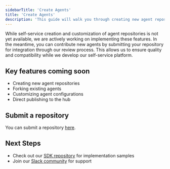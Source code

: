 ```yaml
---
sidebarTitle: 'Create Agents'
title: 'Create Agents'
description: 'This guide will walk you through creating new agent repositories and forking existing ones.'
---
```


While self-service creation and customization of agent repositories is not yet available, we are actively working on implementing these features. In the meantime, you can contribute new agents by submitting your repository for integration through our review process. This allows us to ensure quality and compatibility while we develop our self-service platform.

## Key features coming soon
- Creating new agent repositories
- Forking existing agents
- Customizing agent configurations
- Direct publishing to the hub

## Submit a repository
You can submit a repository [here](https://hub.mkinf.io/agents/suggest).

## Next Steps
- Check out our [SDK repository](https://github.com/mkinf-io/mkinf-py/tree/main/examples) for implementation samples
- Join our [Slack community](https://join.slack.com/t/mkinf-community/shared_invite/zt-2wa3mqqsx-27qHzCok~BCdZTowifer~g) for support
